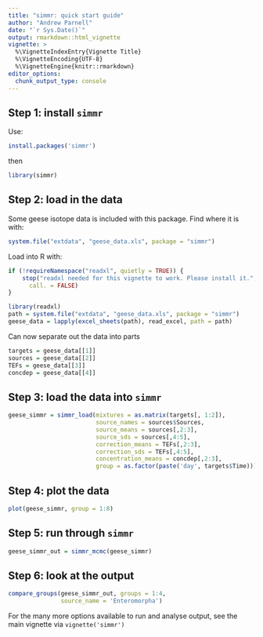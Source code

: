 ```yaml
---
title: "simmr: quick start guide"
author: "Andrew Parnell"
date: "`r Sys.Date()`"
output: rmarkdown::html_vignette
vignette: >
  %\VignetteIndexEntry{Vignette Title}
  %\VignetteEncoding{UTF-8}
  %\VignetteEngine{knitr::rmarkdown}
editor_options: 
  chunk_output_type: console
---
```


## Step 1: install `simmr`

Use:
```r
install.packages('simmr')
```

then
```r
library(simmr)
```

## Step 2: load in the data

Some geese isotope data is included with this package. Find where it is with:
```r
system.file("extdata", "geese_data.xls", package = "simmr")
```

Load into R with:
```r
if (!requireNamespace("readxl", quietly = TRUE)) {
    stop("readxl needed for this vignette to work. Please install it.",
      call. = FALSE)
}
```
```r
library(readxl)
path = system.file("extdata", "geese_data.xls", package = "simmr")
geese_data = lapply(excel_sheets(path), read_excel, path = path)
```

Can now separate out the data into parts 
```r
targets = geese_data[[1]]
sources = geese_data[[2]]
TEFs = geese_data[[3]]
concdep = geese_data[[4]]
```

## Step 3: load the data into `simmr`

```r
geese_simmr = simmr_load(mixtures = as.matrix(targets[, 1:2]),
                         source_names = sources$Sources,
                         source_means = sources[,2:3],
                         source_sds = sources[,4:5],
                         correction_means = TEFs[,2:3],
                         correction_sds = TEFs[,4:5],
                         concentration_means = concdep[,2:3],
                         group = as.factor(paste('day', targets$Time)))
```

## Step 4: plot the data 

```r
plot(geese_simmr, group = 1:8)
```

## Step 5: run through `simmr`

```r
geese_simmr_out = simmr_mcmc(geese_simmr)
```

## Step 6: look at the output

```r
compare_groups(geese_simmr_out, groups = 1:4, 
               source_name = 'Enteromorpha')
```

For the many more options available to run and analyse output, see the main vignette via `vignette('simmr')`
